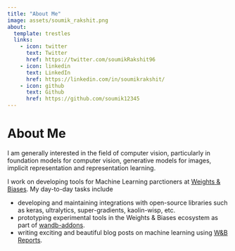 ```yaml
---
title: "About Me"
image: assets/soumik_rakshit.png
about:
  template: trestles
  links:
    - icon: twitter
      text: Twitter
      href: https://twitter.com/soumikRakshit96
    - icon: linkedin
      text: LinkedIn
      href: https://linkedin.com/in/soumikrakshit/
    - icon: github
      text: Github
      href: https://github.com/soumik12345
---
```


# About Me

I am generally interested in the field of computer vision, particularly in foundation models for computer vision, generative models for images, implicit representation and representation learning.

I work on developing tools for Machine Learning parctioners at [Weights & Biases](https://wandb.ai/site). My day-to-day tasks include

* developing and maintaining integrations with open-source libraries such as keras, ultralytics, super-gradients, kaolin-wisp, etc.
* prototyping experimental tools in the Weights & Biases ecosystem as part of [wandb-addons](https://github.com/soumik12345/wandb-addons).
* writing exciting and beautiful blog posts on machine learning using [W&B Reports](https://docs.wandb.ai/guides/reports).
